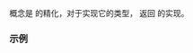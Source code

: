 {{cpp/ranges/title|forward_range}}
{{cpp/ranges/navbar}}

{{ddcl|header=ranges|since=c++20|1=
template&lt; class T &gt;
concept forward_range =
    ranges::input_range&lt;T&gt; &amp;&amp; std::forward_iterator&lt;ranges::iterator_t&lt;T&gt;&gt;;
}}

{{tt|forward_range}} 概念是 {{lconcept|range}} 的精化，对于实现它的类型，{{lc|ranges::begin}} 返回 {{lconcept|forward_iterator}} 的实现。

===示例===
{{example
|code=
#include &lt;forward_list&gt;
#include &lt;queue&gt;
#include &lt;ranges&gt;
#include &lt;span&gt;
#include &lt;stack&gt;
#include &lt;tuple&gt;

const char* str{"not a forward range"};
const char str2[] = "a forward range";
static_assert(
    std::ranges::forward_range&lt;decltype("a forward range")&gt; &amp;&amp;
    !std::ranges::forward_range&lt;decltype(str)&gt; &amp;&amp;
    std::ranges::forward_range&lt;decltype(str2)&gt; &amp;&amp;
    !std::ranges::forward_range&lt;std::stack&lt;char&gt;&gt; &amp;&amp;
    std::ranges::forward_range&lt;std::forward_list&lt;char&gt;&gt; &amp;&amp;
    !std::ranges::forward_range&lt;std::tuple&lt;std::forward_list&lt;char&gt;&gt;&gt; &amp;&amp;
    std::ranges::forward_range&lt;std::span&lt;char&gt;&gt; &amp;&amp;
    !std::ranges::forward_range&lt;std::queue&lt;char&gt;&gt; &amp;&amp;
"");
 
int main() {}
}}

{{langlinks|en|es|ja}}
